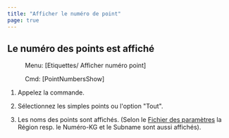 ```yaml
---
title: "Afficher le numéro de point"
page: true
---
```

## Le num&#233;ro des points est affich&#233;
 <Menu> Menu: [Etiquettes/ Afficher numéro point] </Menu> 
 <Menu> Cmd: [PointNumbersShow] </Menu> 


1. Appelez la commande.

2. S&#233;lectionnez les simples points ou l&#39;option &quot;Tout&quot;.

3. Les noms des points sont affich&#233;s.  (Selon le 
[Fichier des param&#232;tres](../datei/datei-einstellungen)
 la R&#233;gion resp. le Num&#233;ro-KG et le Subname sont aussi affich&#233;s).



